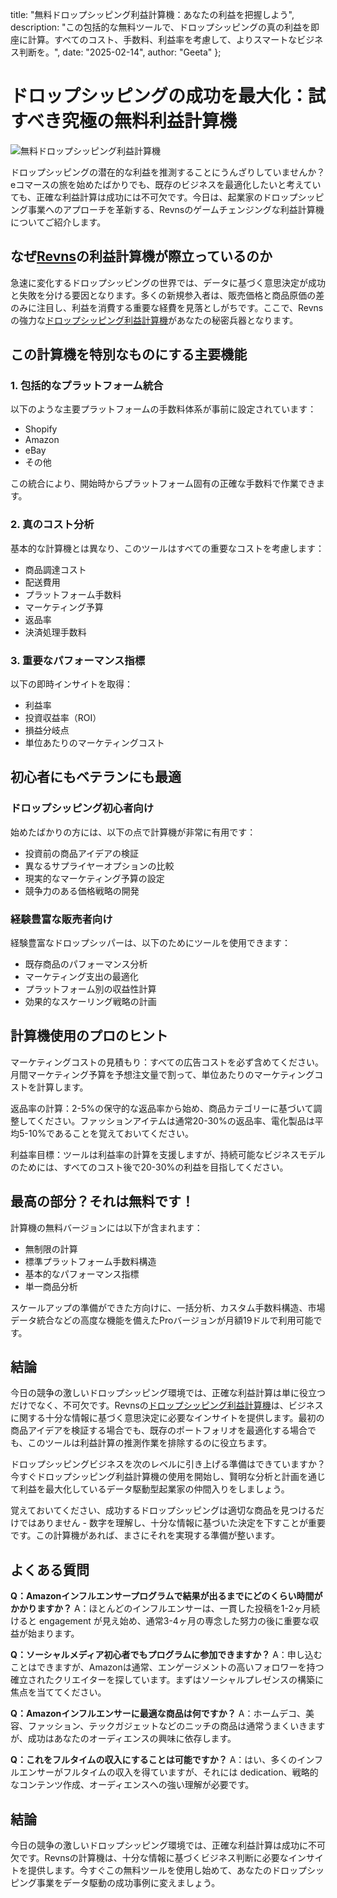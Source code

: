   title: "無料ドロップシッピング利益計算機：あなたの利益を把握しよう",
  description: "この包括的な無料ツールで、ドロップシッピングの真の利益を即座に計算。すべてのコスト、手数料、利益率を考慮して、よりスマートなビジネス判断を。",
  date: "2025-02-14",
  author: "Geeta"
};

# ドロップシッピングの成功を最大化：試すべき究極の無料利益計算機

![無料ドロップシッピング利益計算機](/images/blog/free-dropshipping-profit-calculator.jpeg)

ドロップシッピングの潜在的な利益を推測することにうんざりしていませんか？eコマースの旅を始めたばかりでも、既存のビジネスを最適化したいと考えていても、正確な利益計算は成功には不可欠です。今日は、起業家のドロップシッピング事業へのアプローチを革新する、Revnsのゲームチェンジングな利益計算機についてご紹介します。

## なぜ[Revns](https://www.revns.com/)の利益計算機が際立っているのか

急速に変化するドロップシッピングの世界では、データに基づく意思決定が成功と失敗を分ける要因となります。多くの新規参入者は、販売価格と商品原価の差のみに注目し、利益を消費する重要な経費を見落としがちです。ここで、Revnsの強力な[ドロップシッピング利益計算機](https://www.revns.com/tools/dropship-calculator)があなたの秘密兵器となります。

## この計算機を特別なものにする主要機能

### 1. 包括的なプラットフォーム統合
以下のような主要プラットフォームの手数料体系が事前に設定されています：
- Shopify
- Amazon
- eBay
- その他

この統合により、開始時からプラットフォーム固有の正確な手数料で作業できます。

### 2. 真のコスト分析
基本的な計算機とは異なり、このツールはすべての重要なコストを考慮します：
- 商品調達コスト
- 配送費用
- プラットフォーム手数料
- マーケティング予算
- 返品率
- 決済処理手数料

### 3. 重要なパフォーマンス指標
以下の即時インサイトを取得：
- 利益率
- 投資収益率（ROI）
- 損益分岐点
- 単位あたりのマーケティングコスト

## 初心者にもベテランにも最適

### ドロップシッピング初心者向け
始めたばかりの方には、以下の点で計算機が非常に有用です：
- 投資前の商品アイデアの検証
- 異なるサプライヤーオプションの比較
- 現実的なマーケティング予算の設定
- 競争力のある価格戦略の開発

### 経験豊富な販売者向け
経験豊富なドロップシッパーは、以下のためにツールを使用できます：
- 既存商品のパフォーマンス分析
- マーケティング支出の最適化
- プラットフォーム別の収益性計算
- 効果的なスケーリング戦略の計画

## 計算機使用のプロのヒント

マーケティングコストの見積もり：すべての広告コストを必ず含めてください。月間マーケティング予算を予想注文量で割って、単位あたりのマーケティングコストを計算します。

返品率の計算：2-5%の保守的な返品率から始め、商品カテゴリーに基づいて調整してください。ファッションアイテムは通常20-30%の返品率、電化製品は平均5-10%であることを覚えておいてください。

利益率目標：ツールは利益率の計算を支援しますが、持続可能なビジネスモデルのためには、すべてのコスト後で20-30%の利益を目指してください。

## 最高の部分？それは無料です！

計算機の無料バージョンには以下が含まれます：
- 無制限の計算
- 標準プラットフォーム手数料構造
- 基本的なパフォーマンス指標
- 単一商品分析

スケールアップの準備ができた方向けに、一括分析、カスタム手数料構造、市場データ統合などの高度な機能を備えたProバージョンが月額19ドルで利用可能です。

## 結論

今日の競争の激しいドロップシッピング環境では、正確な利益計算は単に役立つだけでなく、不可欠です。Revnsの[ドロップシッピング利益計算機](https://www.revns.com/tools/dropship-calculator)は、ビジネスに関する十分な情報に基づく意思決定に必要なインサイトを提供します。最初の商品アイデアを検証する場合でも、既存のポートフォリオを最適化する場合でも、このツールは利益計算の推測作業を排除するのに役立ちます。

ドロップシッピングビジネスを次のレベルに引き上げる準備はできていますか？今すぐドロップシッピング利益計算機の使用を開始し、賢明な分析と計画を通じて利益を最大化しているデータ駆動型起業家の仲間入りをしましょう。

覚えておいてください、成功するドロップシッピングは適切な商品を見つけるだけではありません - 数字を理解し、十分な情報に基づいた決定を下すことが重要です。この計算機があれば、まさにそれを実現する準備が整います。

## よくある質問

**Q：Amazonインフルエンサープログラムで結果が出るまでにどのくらい時間がかかりますか？**
A：ほとんどのインフルエンサーは、一貫した投稿を1-2ヶ月続けると engagement が見え始め、通常3-4ヶ月の専念した努力の後に重要な収益が始まります。

**Q：ソーシャルメディア初心者でもプログラムに参加できますか？**
A：申し込むことはできますが、Amazonは通常、エンゲージメントの高いフォロワーを持つ確立されたクリエイターを探しています。まずはソーシャルプレゼンスの構築に焦点を当ててください。

**Q：Amazonインフルエンサーに最適な商品は何ですか？**
A：ホームデコ、美容、ファッション、テックガジェットなどのニッチの商品は通常うまくいきますが、成功はあなたのオーディエンスの興味に依存します。

**Q：これをフルタイムの収入にすることは可能ですか？**
A：はい、多くのインフルエンサーがフルタイムの収入を得ていますが、それには dedication、戦略的なコンテンツ作成、オーディエンスへの強い理解が必要です。

## 結論
今日の競争の激しいドロップシッピング環境では、正確な利益計算は成功に不可欠です。Revnsの計算機は、十分な情報に基づくビジネス判断に必要なインサイトを提供します。今すぐこの無料ツールを使用し始めて、あなたのドロップシッピング事業をデータ駆動の成功事例に変えましょう。